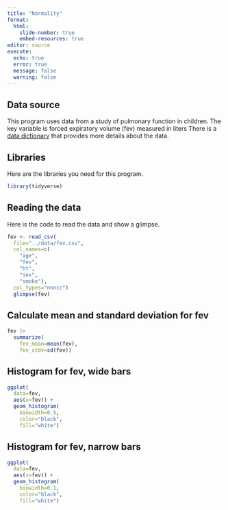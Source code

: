```yaml
---
title: "Normality"
format: 
  html:
    slide-number: true
    embed-resources: true
editor: source
execute:
  echo: true
  error: true
  message: false
  warning: false
---
```


## Data source

This program uses data from a study of pulmonary function in children. The key variable is forced expiratory volume (fev) measured in liters There is a [data dictionary][dd] that provides more details about the data. 

[dd]: https://github.com/pmean/datasets/blob/master/fev.yaml

## Libraries

Here are the libraries you need for this program.

```r
library(tidyverse)
```

## Reading the data

Here is the code to read the data and show a glimpse. 

```r
fev <- read_csv(
  file="../data/fev.csv",
  col_names=c(
    "age",
    "fev",
    "ht",
    "sex",
    "smoke"),
  col_types="nnncc")
  glimpse(fev)
```

## Calculate mean and standard deviation for fev

```r
fev |>
  summarize(
    fev_mean=mean(fev),
    fev_stdv=sd(fev))
```

## Histogram for fev, wide bars

```r
ggplot(
  data=fev,
  aes(x=fev)) +
  geom_histogram(
    binwidth=0.5,
    color="black",
    fill="white")
```

## Histogram for fev, narrow bars

```r
ggplot(
  data=fev,
  aes(x=fev)) +
  geom_histogram(
    binwidth=0.1,
    color="black",
    fill="white")
```

